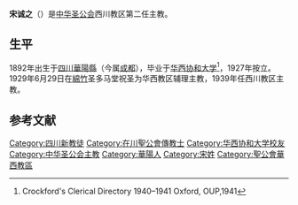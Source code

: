 '''宋诚之'''（{{bd|1892年||1955年||}}）是[[中华圣公会|中华圣公会]]西川教区第二任主教。

==生平==
1892年出生于[[四川|四川]][[华阳县_(乾元)|華陽縣]]（今属[[成都|成都]]），毕业于[[华西协和大学|华西协和大学]]<ref>Crockford's Clerical Directory 1940–1941 Oxford, OUP,1941</ref>，1927年按立。1929年6月29日在[[绵竹市|綿竹]]圣多马堂祝圣为华西教区辅理主教，1939年任西川教区主教。

==参考文献==
{{reflist}}

{{中国圣公会主教}}
{{DEFAULTSORT:S}}
[[Category:四川新教徒|Category:四川新教徒]]
[[Category:在川聖公會傳教士|Category:在川聖公會傳教士]]
[[Category:华西协和大学校友|Category:华西协和大学校友]]
[[Category:中华圣公会主教|Category:中华圣公会主教]]
[[Category:華陽人|Category:華陽人]]
[[Category:宋姓|Category:宋姓]]
[[Category:聖公會華西教區|Category:聖公會華西教區]]